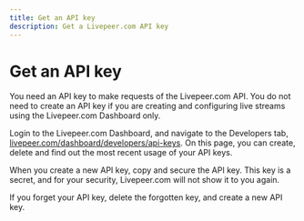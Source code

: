 ```yaml
---
title: Get an API key
description: Get a Livepeer.com API key
---
```


# Get an API key

You need an API key to make requests of the Livepeer.com API. You do not need to create an API key if you are creating and configuring live streams using the Livepeer.com Dashboard only.

Login to the Livepeer.com Dashboard, and navigate to the Developers tab, [livepeer.com/dashboard/developers/api-keys](https://livepeer.com/dashboard/developers/api-keys). On this page, you can create, delete and find out the most recent usage of your API keys.

When you create a new API key, copy and secure the API key. This key is a secret, and for your security, Livepeer.com will not show it to you again.

If you forget your API key, delete the forgotten key, and create a new API key. 
